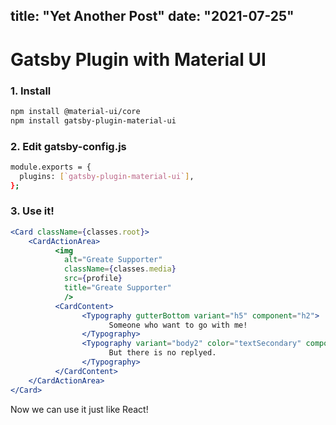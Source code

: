 title: "Yet Another Post"
date: "2021-07-25"
---

# Gatsby Plugin with Material UI

### 1. Install

```bash
npm install @material-ui/core
npm install gatsby-plugin-material-ui
```

### 2. Edit gatsby-config.js

```bash
module.exports = {
  plugins: [`gatsby-plugin-material-ui`],
};
```

### 3. Use it!

```jsx
<Card className={classes.root}>
    <CardActionArea>
	      <img
	        alt="Greate Supporter"
	        className={classes.media}
	        src={profile}
	        title="Greate Supporter"
		    />
	      <CardContent>
		        <Typography gutterBottom variant="h5" component="h2">
			          Someone who want to go with me!
		        </Typography>
		        <Typography variant="body2" color="textSecondary" component="p">
			          But there is no replyed.
		        </Typography>
	      </CardContent>
    </CardActionArea>
</Card>
```

Now we can use it just like React!